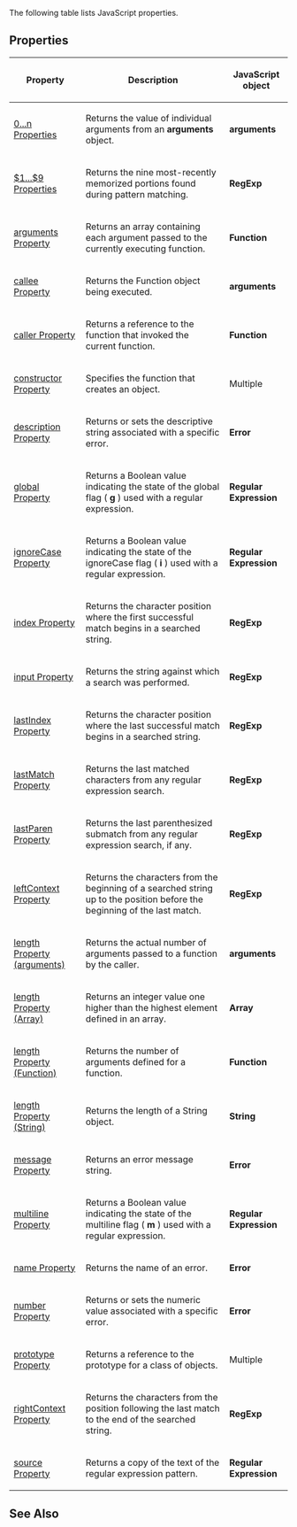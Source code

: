 The following table lists JavaScript properties.


==Properties==
{| class='wikitable'
|-
! Property
! Description
! JavaScript object
|-
| [[javascript/arguments/0 n Properties|0...n Properties]]
| Returns the value of individual arguments from an '''arguments''' object.
| '''arguments'''
|-
| [[javascript/RegExp/1 9 Properties|$1...$9 Properties]]
| Returns the nine most-recently memorized portions found during pattern matching.
| '''RegExp'''
|-
| [[javascript/Function/arguments|arguments Property]]
| Returns an array containing each argument passed to the currently executing function.
| '''Function'''
|-
| [[javascript/arguments/callee|callee Property]]
| Returns the Function object being executed.
| '''arguments'''
|-
| [[javascript/Function/caller|caller Property]]
| Returns a reference to the function that invoked the current function.
| '''Function'''
|-
| [[javascript/Object/constructor|constructor Property]]
| Specifies the function that creates an object.
| Multiple
|-
| [[javascript/Error/description|description Property]]
| Returns or sets the descriptive string associated with a specific error.
| '''Error'''
|-
| [[javascript/Regular Expression/global|global Property]]
| Returns a Boolean value indicating the state of the global flag ( '''g''' ) used with a regular expression.
| '''Regular Expression'''
|-
| [[javascript/Regular Expression/ignoreCase|ignoreCase Property]]
| Returns a Boolean value indicating the state of the ignoreCase flag ( '''i''' ) used with a regular expression.
| '''Regular Expression'''
|-
| [[javascript/RegExp/index|index Property]]
| Returns the character position where the first successful match begins in a searched string.
| '''RegExp'''
|-
| [[javascript/RegExp/input|input Property]]
| Returns the string against which a search was performed.
| '''RegExp'''
|-
| [[javascript/RegExp/lastIndex|lastIndex Property]]
| Returns the character position where the last successful match begins in a searched string.
| '''RegExp'''
|-
| [[javascript/RegExp/lastMatch|lastMatch Property]]
| Returns the last matched characters from any regular expression search.
| '''RegExp'''
|-
| [[javascript/RegExp/lastParen|lastParen Property]]
| Returns the last parenthesized submatch from any regular expression search, if any.
| '''RegExp'''
|-
| [[javascript/RegExp/leftContext|leftContext Property]]
| Returns the characters from the beginning of a searched string up to the position before the beginning of the last match.
| '''RegExp'''
|-
| [[javascript/arguments/length|length Property (arguments)]]
| Returns the actual number of arguments passed to a function by the caller.
| '''arguments'''
|-
| [[javascript/Array/length|length Property (Array)]]
| Returns an integer value one higher than the highest element defined in an array.
| '''Array'''
|-
| [[javascript/Function/length|length Property (Function)]]
| Returns the number of arguments defined for a function.
| '''Function'''
|-
| [[javascript/String/length|length Property (String)]]
| Returns the length of a String object.
| '''String'''
|-
| [[javascript/Error/message|message Property]]
| Returns an error message string.
| '''Error'''
|-
| [[javascript/Regular Expression/multiline|multiline Property]]
| Returns a Boolean value indicating the state of the multiline flag ( '''m''' ) used with a regular expression.
| '''Regular Expression'''
|-
| [[javascript/Error/name|name Property]]
| Returns the name of an error.
| '''Error'''
|-
| [[javascript/Error/number|number Property]]
| Returns or sets the numeric value associated with a specific error.
| '''Error'''
|-
| [[javascript/Object/prototype|prototype Property]]
| Returns a reference to the prototype for a class of objects.
| Multiple
|-
| [[javascript/RegExp/rightContext|rightContext Property]]
| Returns the characters from the position following the last match to the end of the searched string.
| '''RegExp'''
|-
| [[javascript/Regular Expression/source|source Property]]
| Returns a copy of the text of the regular expression pattern.
| '''Regular Expression'''
|}

==See Also==

              

              

              

              
